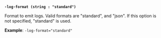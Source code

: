 <a id="monitor-flag-log-format" />

**`-log-format (string : "standard")`**

Format to emit logs.
Valid formats are "standard", and "json".
If this option is not specified, "standard" is used.

**Example**: `-log-format="standard"`
